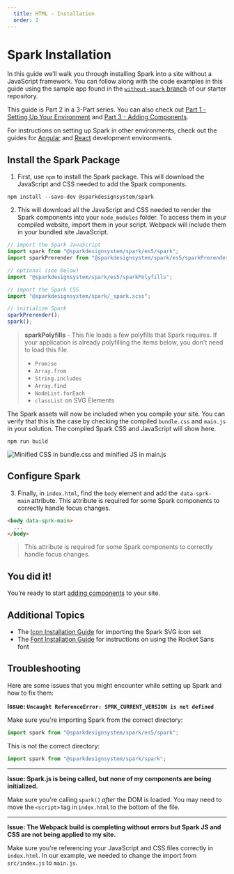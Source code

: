 ```yaml
---
  title: HTML - Installation
  order: 2
---
```



# Spark Installation

In this guide we’ll walk you through installing Spark into a site without a
JavaScript framework. You can follow along with the code examples in this
guide using the sample app found in the <a href="https://github.com/sparkdesignsystem/spark-starter-html/tree/without-spark" target="_blank">`without-spark` branch</a> of our
starter repository.

This guide is Part 2 in a 3-Part series. You can also check out
[Part 1 - Setting Up Your Environment](./html-environment-setup) and
[Part 3 - Adding Components](./html-add-components).

For instructions on setting up Spark in other environments, check out the
guides for [Angular](./angular) and [React](./react) development environments.

## Install the Spark Package

1. First, use `npm` to install the Spark package. This will download the
JavaScript and CSS needed to add the Spark components.

``` shell
npm install --save-dev @sparkdesignsystem/spark
```

2. This will download all the JavaScript and CSS needed to render the Spark
components into your `node_modules` folder. To access
them in your compiled website, import them in your script. Webpack will
include them in your bundled site JavaScript.

``` javascript
// import the Spark JavaScript
import spark from "@sparkdesignsystem/spark/es5/spark";
import sparkPrerender from "@sparkdesignsystem/spark/es5/sparkPrerender";

// optional (see below)
import "@sparkdesignsystem/spark/es5/sparkPolyfills";

// import the Spark CSS
import "@sparkdesignsystem/spark/_spark.scss";

// initialize Spark
sparkPrerender();
spark();
```

> **sparkPolyfills** - This file loads a few polyfills that Spark requires. If your application is already polyfilling the items below, you don't need to load this file.
>
>- `Promise`
>- `Array.from`
>- `String.includes`
>- `Array.find`
>- `NodeList.forEach`
>- `classList` on SVG Elements

The Spark assets will now be included when you compile your site. You can
verify that this is the case by checking the compiled `bundle.css` and
`main.js` in your solution. The compiled Spark CSS and JavaScript will show
here.

``` shell
npm run build
```

<div class="sprk-u-Measure">
  <img
    class="sprk-u-mbm"
    style="margin: auto; display: block;"
    src={bundledSpark}
    alt="Minified CSS in bundle.css and minified JS in main.js"/>
</div>

## Configure Spark

3. Finally, in `index.html`, find the `body` element and add the 
`data-sprk-main` attribute. This attribute is required for some
Spark components to correctly handle focus changes.

``` html
<body data-sprk-main>
  ...
</body>
```

> This attribute is required for some Spark components to correctly handle
focus changes.

## You did it!

You’re ready to start [adding components](./html-add-components) to
your site.

## Additional Topics

* The [Icon Installation Guide](./installing-icons) for importing the Spark SVG icon set
* The [Font Installation Guide](./installing-fonts) for instructions on using the Rocket Sans font

## Troubleshooting

Here are some issues that you might encounter while setting up Spark and
how to fix them:

**Issue: `Uncaught ReferenceError: SPRK_CURRENT_VERSION is not defined`**

Make sure you're importing Spark from the correct directory:

``` javascript
import spark from "@sparkdesignsystem/spark/es5/spark";
```

This is not the correct directory:

``` javascript
import spark from "@sparkdesignsystem/spark/spark";
```

---

**Issue: Spark.js is being called, but none of my components are being initialized.**

Make sure you're calling `spark()` *after* the DOM is loaded. You may need
to move the `<script>` tag in `index.html` to the bottom of the file.

---

**Issue: The Webpack build is completing without errors but Spark JS and
CSS are not being applied to my site.**

Make sure you're referencing your JavaScript and CSS files correctly in 
`index.html`. In our example, we needed to change the import from 
`src/index.js` to `main.js`.